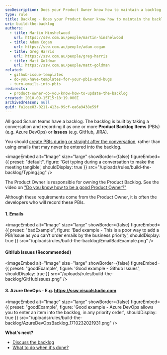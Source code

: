 ```yaml
---
seoDescription: Does your Product Owner know how to maintain a backlog effectively by recording conversations as Product Backlog Items (PBIs) or Issues?
type: rule
title: Backlog - Does your Product Owner know how to maintain the backlog?
uri: build-the-backlog
authors:
  - title: Martin Hinshelwood
    url: https://ssw.com.au/people/martin-hinshelwood
  - title: Adam Cogan
    url: https://ssw.com.au/people/adam-cogan
  - title: Greg Harris
    url: https://ssw.com.au/people/greg-harris
  - title: Matt Goldman
    url: https://ssw.com.au/people/matt-goldman
related:
  - github-issue-templates
  - do-you-have-templates-for-your-pbis-and-bugs
  - turn-emails-into-pbis
redirects:
  - product-owner-do-you-know-how-to-update-the-backlog
created: 2010-09-15T15:18:19.000Z
archivedreason: null
guid: fa1cee83-0211-413a-99cf-ea6a9438e59f
---
```


All good Scrum teams have a backlog. The backlog is built by taking a conversation and recording it as one or more **Product Backlog Items** (PBIs) (e.g. Azure DevOps) or **Issues** (e.g. GitHub, JIRA).

You should [create PBIs during or straight after the conversation](/report-bugs-and-suggestions), rather than using emails that may never be entered into the backlog.


<imageEmbed
  alt="Image"
  size="large"
  showBorder={false}
  figureEmbed={{
    preset: "default",
    figure: 'Get typing during a conversation to make the meeting tangible',
    shouldDisplay: true
  }}
  src="/uploads/rules/build-the-backlog/Typing.jpg"
/>

The Product Owner is responsible for owning the Product Backlog. See the video on ["Do you know how to be a good Product Owner?"](/do-you-know-the-how-to-be-a-good-product-owner)

Although these requirements come from the Product Owner, it is often the developers who will record these PBIs.
#### 1. Emails

<imageEmbed
  alt="Image"
  size="large"
  showBorder={false}
  figureEmbed={{
    preset: "badExample",
    figure: 'Bad example - This is a poor way to add a PBI/Issue as you can’t order emails by the business priority',
    shouldDisplay: true
  }}
  src="/uploads/rules/build-the-backlog/EmailBadExample.png"
/>

#### GitHub Issues (Recommended)

<imageEmbed
  alt="Image"
  size="large"
  showBorder={false}
  figureEmbed={{
    preset: "goodExample",
    figure: 'Good example - Github Issues',
    shouldDisplay: true
  }}
  src="/uploads/rules/build-the-backlog/GitHubIssues.png"
/>

#### 3. Azure DevOps - E.g. <https://ssw.visualstudio.com>

<imageEmbed
  alt="Image"
  size="large"
  showBorder={false}
  figureEmbed={{
    preset: "goodExample",
    figure: 'Good example - Azure DevOps allows you to enter an item into the backlog, in any priority order',
    shouldDisplay: true
  }}
  src="/uploads/rules/build-the-backlog/AzureDevOpsBacklog_1710232021931.png"
/>

**What's next?**

* [Discuss the backlog](/discuss-the-backlog)
* [What to do when it's done?](/dones-do-you-know-how-to-do-a-perfect-done-replying-to-a-bug)